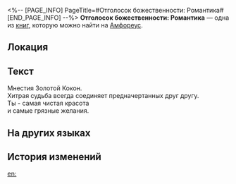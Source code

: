 <%-- [PAGE_INFO]
PageTitle=#Отголосок божественности: Романтика#
[END_PAGE_INFO] --%>
{{Дополнить}}
{{Книга Инфобокс
|id           = 508
|Название     = 
|Изображение  = Предмет Отголосок божественности- Романтика.png
|Мир          = Амфореус
|Томов        = 1
|Автор        = <!--нужно добавить-->
|Описание     = Воспоминания о чудесах титана. Лишь те, кому было даровано благословение, способны услышать священное эхо... Слушайте! Нимфы, сплетая золотые нити, обмениваются любовными стихами.
|Том1         = {{tx}}
|Источник1    = {{tx|Отсутствует источник}}
|Персонажи    = 
|Фракции      = 
}}
'''Отголосок божественности: Романтика''' — одна из [[Книги|книг]], которую можно найти на [[Амфореус]].

==Локация==
{{Отметка карты|<!--название карты-->|<!--id отметки-->}}

==Текст==
Мнестия Золотой Кокон.<br />
Хитрая судьба всегда соединяет предначертанных друг другу.<br />
Ты - самая чистая красота<br />
и самые грязные желания.

==На других языках==
{{На других языках
|en   = Divine Echo: Romance
|zhs  = 神性的回响：浪漫
|zht  = 神性的迴響：浪漫
|ja   = 神性の反響：浪漫
|ko   = 신성의 메아리: 낭만
|es   = Eco divino: el Romance
|fr   = Écho divin&nbsp;: Romance
|ru   = Отголосок божественности: Романтика
|th   = แว่วเสียงศักดิ์สิทธิ์: จินตนิยม
|vi   = Tiếng Vọng Thần Tính: Lãng Mạn
|de   = Göttliches Echo: Romantik
|id   = Gema Ilahi: Romansa
|pt   = Eco Divino: Romance
}}

==История изменений==
{{История изменений|3.5}}

[[en:]]